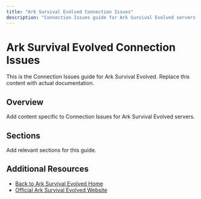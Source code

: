 ```yaml
---
title: "Ark Survival Evolved Connection Issues"
description: "Connection Issues guide for Ark Survival Evolved servers on XGamingServer"
---
```


# Ark Survival Evolved Connection Issues

This is the Connection Issues guide for Ark Survival Evolved. Replace this content with actual documentation.

## Overview

Add content specific to Connection Issues for Ark Survival Evolved servers.

## Sections

Add relevant sections for this guide.

## Additional Resources

- [Back to Ark Survival Evolved Home](./index)
- [Official Ark Survival Evolved Website](https://example.com)
